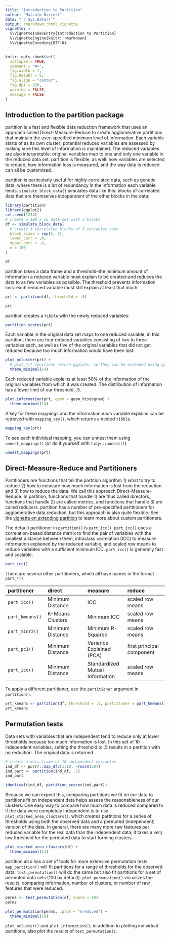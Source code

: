```yaml
---
title: "Introduction to Partition"
author: "Malcolm Barrett"
date: "`r Sys.Date()`"
output: rmarkdown::html_vignette
vignette: >
  %\VignetteIndexEntry{Introduction to Partition}
  %\VignetteEngine{knitr::rmarkdown}
  %\VignetteEncoding{UTF-8}
---
```


```r
knitr::opts_chunk$set(
  collapse = TRUE,
  comment = "#>",
  fig.width = 7, 
  fig.height = 5, 
  fig.align = "center",
  fig.dpi = 320,
  warning = FALSE,
  message = FALSE
)
```

## Introduction to the partition package

partition is a fast and flexible data reduction framework that uses an approach called Direct-Measure-Reduce to create agglomerative partitions that maintain the user-specified minimum level of information. Each variable starts of as its own cluster; potential reduced variables are assessed by making sure this level of information is maintained. The reduced variables are also interpretable: original variables map to one and only one variable in the reduced data set. partition is flexible, as well: how variables are selected to reduce, how information loss is measured, and the way data is reduced can all be customized.  

partition is particularly useful for highly correlated data, such as genetic data, where there is a lot of redundancy in the information each variable lends. `simulate_block_data()` simulates data like this: blocks of correlated data that are themselves independent of the other blocks in the data:

```r
library(partition)
library(ggplot2)
set.seed(1234)
# create a 100 x 15 data set with 3 blocks
df <- simulate_block_data(
  # create 3 correlated blocks of 5 variables each
  block_sizes = rep(5, 3),
  lower_corr = .4,
  upper_corr = .6,
  n = 100
)

df
```

partition takes a data frame and a threshold--the minimum amount of information a reduced variable must explain to be created--and reduces the data to as few variables as possible. The threshold prevents information loss: each reduced variable must still explain at least that much.

```r
prt <- partition(df, threshold = .5)

prt
```

partition creates a `tibble` with the newly reduced variables:

```r
partition_scores(prt)
```

Each variable in the original data set maps to one reduced variable; in this partition, there are four reduced variables consisting of two to three variables each, as well as five of the original variables that did not get reduced because too much information would have been lost.

```r
plot_ncluster(prt) +
  # plot_*() functions return ggplots, so they can be extended using ggplot2
  theme_minimal(14)
```

Each reduced variable explains at least 50% of the information of the original variables from which it was created. The distribution of information has a lower limit of our threshold, .5.

```r
plot_information(prt, geom = geom_histogram) +
  theme_minimal(14)
```

A key for these mappings and the information each variable explains can be retrieved with `mapping_key()`, which returns a nested `tibble`.

```r
mapping_key(prt)
```

To see each individual mapping, you can unnest them using `unnest_mappings()` (or do it yourself with `tidyr::unnest()`)

```r
unnest_mappings(prt)
```

## Direct-Measure-Reduce and Partitioners

Partitioners are functions that tell the partition algorithm 1) what to try to reduce 2) how to measure how much information is lost from the reduction and 3) how to reduce the data. We call this approach Direct-Measure-Reduce. In partition, functions that handle 1) are thus called directors, functions that handle 2) are called metrics, and functions that handle 3) are called reducers. partition has a number of pre-specified partitioners for agglomerative data reduction, but this approach is also quite flexible. See the [vignette on extending partition](extending-partition.html) to learn more about custom partitioners.

The default partitioner in `partition()` is `part_icc()`. `part_icc()` uses a correlation-based distance matrix to find the pair of variables with the smallest distance between them, intraclass correlation (ICC) to measure information explained by the reduced variable, and scaled row means to reduce variables with a sufficient minimum ICC. `part_icc()` is generally fast and scalable.

```r
part_icc()
```

There are several other partitioners, which all have names in the format `part_*()`

|  partitioner |  direct |  measure | reduce |
|:--|:--|:--|:--|
|  `part_icc()`|  Minimum Distance |  ICC | scaled row means |
|  `part_kmeans()`|  K-Means Clusters | Minimum ICC | scaled row means |
|  `part_minr2()`|  Minimum Distance |  Minimum R-Squared | scaled row means |
|  `part_pc1()`|  Minimum Distance |  Variance Explained (PCA) | first principal component |
|  `part_icc()`|  Minimum Distance |  Standardized Mutual Information | scaled row means |

To apply a different partitioner, use the `partitioner` argument in `partition()`.

```r
prt_kmeans <- partition(df, threshold = .5, partitioner = part_kmeans())
prt_kmeans
```


## Permutation tests

Data sets with variables that are independent tend to reduce only at lower thresholds because too much information is lost. In this set of 10 independent variables, setting the threshold to .5 results in a partition with no reduction. The original data is returned.  

```r
# create a data.frame of 10 independent variables
ind_df <- purrr::map_dfc(1:10, ~rnorm(30))
ind_part <- partition(ind_df, .5)
ind_part

identical(ind_df, partition_scores(ind_part))
```

Because we can expect this, comparing partitions we fit on our data to partitions fit on independent data helps assess the reasonableness of our clusters. One easy way to compare how much data is reduced compared to if the data were completely independent is to use `plot_stacked_area_clusters()`, which creates partitions for a series of thresholds using both the observed data and a permuted (independent) version of the data. In general, there are many more raw features per reduced variable for the real data than the independent data; it takes a very low threshold for the permuted data to start forming clusters. 

```r
plot_stacked_area_clusters(df) +
  theme_minimal(14)
```


partition also has a set of tools for more extensive permutation tests. `map_partition()` will fit partitions for a range of thresholds for the observed data; `test_permutation()` will do the same but also fit partitions for a set of permuted data sets (100 by default). `plot_permutation()` visualizes the results, comparing information, number of clusters, or number of raw features that were reduced.

```r
perms <- test_permutation(df, nperm = 10)
perms
```

```r
plot_permutation(perms, .plot = "nreduced") +
  theme_minimal(14)
```

`plot_ncluster()` and `plot_information()`, in addition to plotting individual partitions, also plot the results of `test_permutation()`. 
